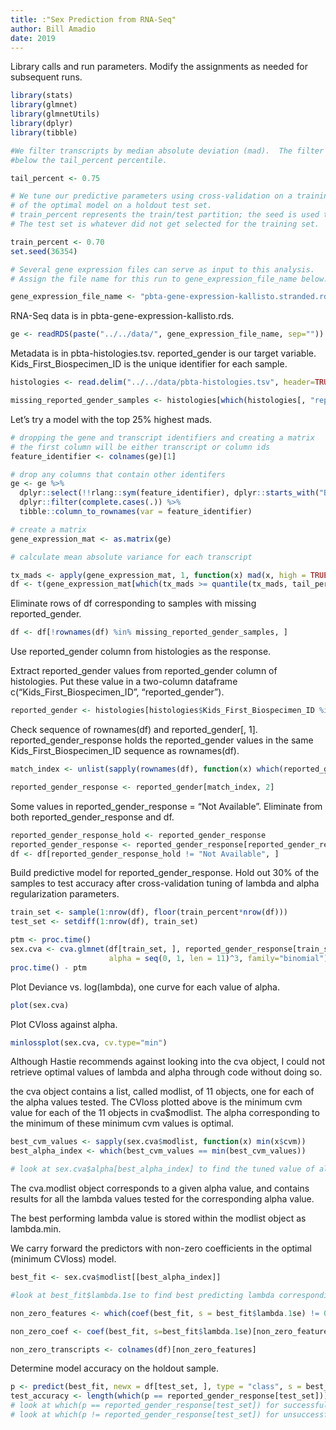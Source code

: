 ```yaml
---
title: :"Sex Prediction from RNA-Seq"
author: Bill Amadio
date: 2019
---
```

Library calls and run parameters.  Modify the assignments as needed for subsequent runs.
```r

library(stats)
library(glmnet)
library(glmnetUtils)
library(dplyr)
library(tibble)

#We filter transcripts by median absolute deviation (mad).  The filter removes all transcripts with mad
#below the tail_percent percentile.

tail_percent <- 0.75

# We tune our predictive parameters using cross-validation on a training set and test the predictive accuracy
# of the optimal model on a holdout test set.
# train_percent represents the train/test partition; the seed is used to select training samples randomly.
# The test set is whatever did not get selected for the training set.

train_percent <- 0.70
set.seed(36354)

# Several gene expression files can serve as input to this analysis.
# Assign the file name for this run to gene_expression_file_name below.

gene_expression_file_name <- "pbta-gene-expression-kallisto.stranded.rds"

```


RNA-Seq data is in pbta-gene-expression-kallisto.rds.

```r

ge <- readRDS(paste("../../data/", gene_expression_file_name, sep=""))


```

Metadata is in pbta-histologies.tsv.  reported_gender is our target variable. Kids_First_Biospecimen_ID is the unique identifier for each sample. 

```r
histologies <- read.delim("../../data/pbta-histologies.tsv", header=TRUE, sep="\t", stringsAsFactors = FALSE)

missing_reported_gender_samples <- histologies[which(histologies[, "reported_gender"] == ""), "Kids_First_Biospecimen_ID"]

```


Let's try a model with the top 25% highest mads.

```r

# dropping the gene and transcript identifiers and creating a matrix
# the first column will be either transcript or column ids
feature_identifier <- colnames(ge)[1]

# drop any columns that contain other identifers
ge <- ge %>%
  dplyr::select(!!rlang::sym(feature_identifier), dplyr::starts_with("BS_")) %>%
  dplyr::filter(complete.cases(.)) %>%
  tibble::column_to_rownames(var = feature_identifier)

# create a matrix
gene_expression_mat <- as.matrix(ge)

# calculate mean absolute variance for each transcript

tx_mads <- apply(gene_expression_mat, 1, function(x) mad(x, high = TRUE))
df <- t(gene_expression_mat[which(tx_mads >= quantile(tx_mads, tail_percent)), ])

```

Eliminate rows of df corresponding to samples with missing reported_gender.

```r

df <- df[!rownames(df) %in% missing_reported_gender_samples, ]

```

Use reported_gender column from histologies as the response.

Extract reported_gender values from reported_gender column of histologies.  Put these value in a two-column dataframe
  c("Kids_First_Biospecimen_ID", "reported_gender").

```r

reported_gender <- histologies[histologies$Kids_First_Biospecimen_ID %in% rownames(df), c("Kids_First_Biospecimen_ID", "reported_gender")]

```

Check sequence of rownames(df) and reported_gender[, 1].  reported_gender_response holds the reported_gender values in the same Kids_First_Biospecimen_ID sequence as rownames(df).

```r

match_index <- unlist(sapply(rownames(df), function(x) which(reported_gender[, 1] == x)))

reported_gender_response <- reported_gender[match_index, 2]
```

Some values in reported_gender_response = "Not Available".  Eliminate from both reported_gender_response and df.

```r
reported_gender_response_hold <- reported_gender_response
reported_gender_response <- reported_gender_response[reported_gender_response != "Not Available"]
df <- df[reported_gender_response_hold != "Not Available", ]
```


Build predictive model for reported_gender_response.
Hold out 30% of the samples to test accuracy after cross-validation tuning of 
  lambda and alpha regularization parameters.

```r

train_set <- sample(1:nrow(df), floor(train_percent*nrow(df)))
test_set <- setdiff(1:nrow(df), train_set)

ptm <- proc.time()
sex.cva <- cva.glmnet(df[train_set, ], reported_gender_response[train_set], standardize=TRUE, 
                      alpha = seq(0, 1, len = 11)^3, family="binomial")
proc.time() - ptm
```

Plot Deviance vs. log(lambda), one curve for each value of alpha.

```r
plot(sex.cva)
```

Plot CVloss against alpha.

```r
minlossplot(sex.cva, cv.type="min")
```

Although Hastie recommends against looking into the cva object, I could not retrieve optimal
  values of lambda and alpha through code without doing so.

the cva object contains a list, called modlist, of 11 objects, one for each of the alpha values tested.
The CVloss plotted above is the minimum cvm value for each of the 11 objects in cva$modlist.
The alpha corresponding to the minimum of these minimum cvm values is optimal.

```r
best_cvm_values <- sapply(sex.cva$modlist, function(x) min(x$cvm))
best_alpha_index <- which(best_cvm_values == min(best_cvm_values))

# look at sex.cva$alpha[best_alpha_index] to find the tuned value of alpha

```

The cva.modlist object corresponds to a given alpha value, and contains results for all the lambda values 
  tested for the corresponding alpha value.

The best performing lambda value is stored within the modlist object as lambda.min.

We carry forward the predictors with non-zero coefficients in the optimal (minimum CVloss) model.

```r
best_fit <- sex.cva$modlist[[best_alpha_index]]

#look at best_fit$lambda.1se to find best predicting lambda corresponding to tuned alpha

non_zero_features <- which(coef(best_fit, s = best_fit$lambda.1se) != 0)

```

```r

non_zero_coef <- coef(best_fit, s=best_fit$lambda.1se)[non_zero_features]

```

```r
non_zero_transcripts <- colnames(df)[non_zero_features]
```

Determine model accuracy on the holdout sample.

```r
p <- predict(best_fit, newx = df[test_set, ], type = "class", s = best_fit$lambda.1se)
test_accuracy <- length(which(p == reported_gender_response[test_set]))/length(p)
# look at which(p == reported_gender_response[test_set]) for successful calls
# look at which(p != reported_gender_response[test_set]) for unsuccessful calls
```

